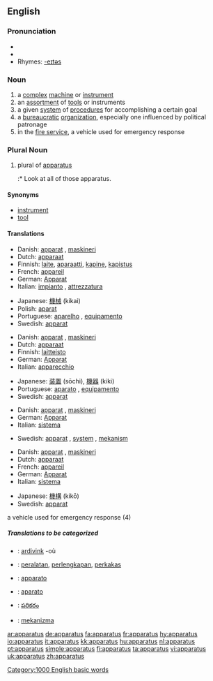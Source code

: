 ==English==

===Pronunciation===
* {{IPA|/æ.pəˈɹæ.təs/, (rare) /æ.pəˈɹeɪ.təs/, /æpəɹɑːtəs/}}
* {{audio|en-us-apparatus.ogg|Audio (US)}}
* Rhymes: [[Rhymes:English:-eɪtəs|-eɪtəs]]

=== Noun ===
{{en-noun|pl=apparatuses|pl2=apparatus}}

# a [[complex]] [[machine]] or [[instrument]]
# an [[assortment]] of [[tool]]s or instruments
# a given [[system]] of [[procedure]]s for accomplishing a certain goal
# a [[bureaucratic]] [[organization]], especially one influenced by political patronage
# in the [[fire service]], a vehicle used for emergency response
=== Plural Noun ===
# plural of [[apparatus]]
#:* Look at all of those apparatus.
==== Synonyms ====
*[[instrument]]
*[[tool]]

==== Translations ====
{{trans-top|a complex machine or instrument}}
*Danish: [[apparat]] {{n}}, [[maskineri]] {{n}}
*Dutch: [[apparaat]]
*Finnish: [[laite]], [[aparaatti]], [[kapine]], [[kapistus]]
*French: [[appareil]] {{m}}
*German: [[Apparat]] {{m}}
*Italian: [[impianto]] {{m}}, [[attrezzatura]] {{f}}
{{trans-mid}}
*Japanese: [[機械]] (kikai)
*Polish: [[aparat]] {{m}}
*Portuguese: [[aparelho]] {{m}}, [[equipamento]] {{m}}
*Swedish: [[apparat]] {{c}}
{{trans-bottom}}

{{trans-top|an assortment of tools or instruments}}
*Danish: [[apparat]] {{n}}, [[maskineri]] {{n}}
*Dutch: [[apparaat]]
*Finnish: [[laitteisto]] {{p}}
*German: [[Apparat]] {{m}}
*Italian: [[apparecchio]] {{m}}
{{trans-mid}}
*Japanese: [[装置]] (sōchi), [[機器]] (kiki)
*Portuguese: [[aparato]] {{m}}, [[equipamento]] {{m}}
*Swedish: [[apparat]] {{c}}
{{trans-bottom}}

{{trans-top|a given system of procedures}}
*Danish: [[apparat]] {{n}}, [[maskineri]] {{n}}
*German: [[Apparat]] {{m}}
*Italian: [[sistema]] {{f}}
{{trans-mid}}
*Swedish: [[apparat]] {{c}}, [[system]] {{n}}, [[mekanism]] {{c}}
{{trans-bottom}}

{{trans-top|a bureaucratic organization}}
*Danish: [[apparat]] {{n}}, [[maskineri]] {{n}}
*Dutch: [[apparaat]]
*French: [[appareil]] {{m}}
*German: [[Apparat]] {{m}}
*Italian: [[sistema]] {{f}}
{{trans-mid}}
*Japanese: [[機構]] (kikō)
*Swedish: [[apparat]] {{c}}
{{trans-bottom}}

;a vehicle used for emergency response (4)
{{top}}
{{mid}}
{{bottom}}

=====Translations to be categorized=====
{{checktrans}}
{{top}}
*{{ttbc|Breton}}: [[ardivink]] {{m}} -où
*{{ttbc|Indonesian}}: [[alat|peralatan]], [[lengkap|perlengkapan]], [[perkakas]]
*{{ttbc|Interlingua}}: [[apparato]]
{{mid}}
*{{ttbc|Spanish}}: [[aparato]]
*{{ttbc|Telugu}}: [[పరికరం]]
*{{ttbc|Turkish}}: [[mekanizma]]
{{bottom}}

[[Category:1000 English basic words]]

[[ar:apparatus]]
[[de:apparatus]]
[[fa:apparatus]]
[[fr:apparatus]]
[[hy:apparatus]]
[[io:apparatus]]
[[it:apparatus]]
[[kk:apparatus]]
[[hu:apparatus]]
[[nl:apparatus]]
[[pt:apparatus]]
[[simple:apparatus]]
[[fi:apparatus]]
[[ta:apparatus]]
[[vi:apparatus]]
[[uk:apparatus]]
[[zh:apparatus]]